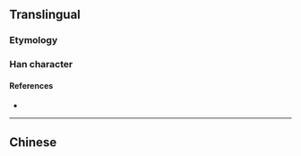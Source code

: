 {{also|倫}}
{{character info}}
==Translingual==

===Etymology===
{{Han simp|倫|f=侖|t=仑}}

===Han character===
{{Han char|rn=9|rad=人|as=04|sn=6|four=|canj=OOP|ids=⿰亻仑}}

====References====
* {{Han ref|kx=0096.121|hdz=10124.100|uh=4F26|ud=20262}}

----

==Chinese==
{{zh-see|倫}}